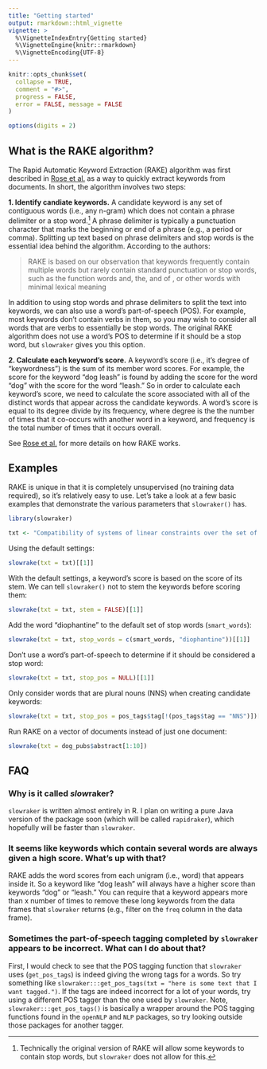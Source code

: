 ```yaml
---
title: "Getting started"
output: rmarkdown::html_vignette
vignette: >
  %\VignetteIndexEntry{Getting started}
  %\VignetteEngine{knitr::rmarkdown}
  %\VignetteEncoding{UTF-8}
---
```


```r
knitr::opts_chunk$set(
  collapse = TRUE,
  comment = "#>",
  progress = FALSE,
  error = FALSE, message = FALSE
)

options(digits = 2)
```

## What is the RAKE algorithm?

The Rapid Automatic Keyword Extraction (RAKE) algorithm was first described in [Rose et al.](http://media.wiley.com/product_data/excerpt/22/04707498/0470749822.pdf) as a way to quickly extract keywords from documents. In short, the algorithm involves two steps:

**1. Identify candiate keywords.** A candidate keyword is any set of contiguous words (i.e., any n-gram) which does not contain a phrase delimiter or a stop word.[^1]  A phrase delimiter is typically a punctuation character that marks the beginning or end of a phrase (e.g., a period or comma). Splitting up text based on phrase delimiters and stop words is the essential idea behind the algorithm. According to the authors:

> RAKE is based on our observation that keywords frequently contain multiple words but rarely contain standard punctuation or stop words, such as the function words and, the, and of , or other words with minimal lexical meaning

In addition to using stop words and phrase delimiters to split the text into keywords, we can also use a word's part-of-speech (POS). For example, most keywords don't contain verbs in them, so you may wish to consider all words that are verbs to essentially be stop words. The original RAKE algorithm does not use a word's POS to determine if it should be a stop word, but `slowraker` gives you this option.  

**2. Calculate each keyword's score.** A keyword's score (i.e., it's degree of "keywordness") is the sum of its member word scores. For example, the score for the keyword "dog leash" is found by adding the score for the word "dog" with the score for the word "leash." So in order to calculate each keyword's score, we need to calculate the score associated with all of the distinct words that appear across the candidate keywords. A word's score is equal to its degree divide by its frequency, where degree is the the number of times that it co-occurs with another word in a keyword, and frequency is the total number of times that it occurs overall.

See [Rose et al.](http://media.wiley.com/product_data/excerpt/22/04707498/0470749822.pdf) for more details on how RAKE works. 

## Examples

RAKE is unique in that it is completely unsupervised (no training data required), so it's relatively easy to use. Let's take a look at a few basic examples that demonstrate the various parameters that `slowraker()` has.

```r
library(slowraker)

txt <- "Compatibility of systems of linear constraints over the set of natural numbers. Criteria of compatibility of a system of linear Diophantine equations, strict inequations, and nonstrict inequations are considered. Upper bounds for components of a minimal set of solutions and algorithms of construction of minimal generating sets of solutions for all types of systems are given. These criteria and the corresponding algorithms for constructing a minimal supporting set of solutions can be used in solving all the considered types of systems and systems of mixed types."
```

Using the default settings:
```r
slowrake(txt = txt)[[1]]
```

With the default settings, a keyword's score is based on the score of its stem. We can tell `slowraker()` not to stem the keywords before scoring them:
```r
slowrake(txt = txt, stem = FALSE)[[1]]
```

Add the word "diophantine" to the default set of stop words (`smart_words`):
```r
slowrake(txt = txt, stop_words = c(smart_words, "diophantine"))[[1]]
```

Don't use a word's part-of-speech to determine if it should be considered a stop word:
```r
slowrake(txt = txt, stop_pos = NULL)[[1]]
```

Only consider words that are plural nouns (NNS) when creating candidate
keywords:
```r
slowrake(txt = txt, stop_pos = pos_tags$tag[!(pos_tags$tag == "NNS")])[[1]]
```

Run RAKE on a vector of documents instead of just one document:
```r
slowrake(txt = dog_pubs$abstract[1:10])
```

## FAQ

### Why is it called *slow*raker?

`slowraker` is written almost entirely in R. I plan on writing a pure Java version of the package soon (which will be called `rapidraker`), which hopefully will be faster than `slowraker`. 

### It seems like keywords which contain several words are always given a high score. What's up with that?

RAKE adds the word scores from each unigram (i.e., word) that appears inside it. So a keyword like "dog leash" will always have a higher score than keywords "dog" or "leash." You can require that a keyword appears more than x number of times to remove these long keywords from the data frames that `slowraker` returns (e.g., filter on the `freq` column in the data frame).

### Sometimes the part-of-speech tagging completed by `slowraker` appears to be incorrect. What can I do about that?

First, I would check to see that the POS tagging function that `slowraker` uses (`get_pos_tags`) is indeed giving the wrong tags for a words. So try something like `slowraker:::get_pos_tags(txt = "here is some text that I want tagged.")`. If the tags are indeed incorrect for a lot of your words, try using a different POS tagger than the one used by `slowraker`. Note, `slowraker:::get_pos_tags()` is basically a wrapper around the POS tagging functions found in the `openNLP` and `NLP` packages, so try looking outside those packages for another tagger.

[^1]: Technically the original version of RAKE will allow some keywords to contain stop words, but `slowraker` does not allow for this.